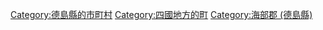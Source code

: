 {{Commonscat|Mugi, Tokushima}}
{{Catmore}}

{{DEFAULTSORT:Mugi}}
[[Category:德島縣的市町村|Category:德島縣的市町村]]
[[Category:四國地方的町|Category:四國地方的町]]
[[Category:海部郡_(德島縣)|Category:海部郡 (德島縣)]]
